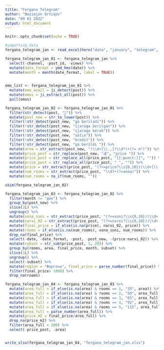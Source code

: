 ```yaml
---
title: "Fergana Telegram"
author: "Nozimjon Ortiqov"
date: "09 01 2022"
output: html_document
---
```


```r
knitr::opts_chunk$set(echo = TRUE)
```

```r
#importing data
fergana_telegram_jan <- read_excel(here("data", "january", "telegram", "fargona.txt_uzbek.xlsx"))
```

```r
fergana_telegram_jan_01 <- fergana_telegram_jan %>% 
  select(-channel, -post_id, -views) %>% 
  mutate(date_format = ymd_hms(date)) %>% 
  mutate(month = month(date_format, label = TRUE)) 
  
```

```r
emo_list <- fergana_telegram_jan_01 %>% 
  mutate(emo_avail = ji_detect(post)) %>% 
  mutate(emos = ji_extract_all(post)) %>% 
  pull(emos)
```



```r
fergana_telegram_jan_02 <- fergana_telegram_jan_01 %>% 
  filter(str_detect(post, "🏢")) %>% 
  mutate(post_new = str_to_lower(post)) %>% 
  filter(!str_detect(post_new, "ga beriladi")) %>% 
  filter(!str_detect(post_new, "ijaraga berilgan")) %>% 
  filter(!str_detect(post_new, "ijaraga kerak")) %>% 
  filter(!str_detect(post_new, "sotix")) %>% 
  filter(!str_detect(post_new, "kredit")) %>% 
  filter(!str_detect(post_new, "ga berildi ")) %>% 
  mutate(area = str_extract(post_new, "(\\d+[\\.,]?\\d*)+(?= m²)")) %>% 
  mutate(price_post = str_replace(post_new, "💰", "price ")) %>% 
  mutate(price_post = str_replace_all(price_post, "[[:punct:]]", "")) %>% 
  mutate(price_post = str_replace_all(price_post, " ", "")) %>% 
  mutate(price = str_extract(price_post, "(?<=price?\\s{0,10})(\\d+[\\.,]?\\d*)")) %>% 
  mutate(num_rooms = str_extract(price_post, "\\d?+(?=xona)")) %>% 
  mutate(num_rooms = na_if(num_rooms, ""))

```

```r
skim(fergana_telegram_jan_02)
```


```r
fergana_telegram_jan_03 <- fergana_telegram_jan_02 %>% 
  filter(month != "дек") %>% 
  group_by(post_new) %>% 
  slice(1L) %>% 
  ungroup() %>% 
  mutate(xona_soni = str_extract(price_post, "(?<=soni?\\s{0,10})(\\d+[\\.,]?\\d*)")) %>% 
  mutate(narxi_02 = str_extract(price_post, "(?<=narxi?\\s{0,10})(\\d+[\\.,]?\\d*)")) %>% 
  mutate(final_price = if_else(is.na(price), narxi_02, price)) %>% 
  mutate(rooms = if_else(is.na(num_rooms), xona_soni, num_rooms)) %>% 
  drop_na(final_price) %>% 
  select(-date, -date_format, -post, -post_new, -(price:narxi_02)) %>% 
  mutate(subset = str_sub(price_post, 1, 20)) %>% 
  group_by(rooms, area, final_price, month, subset) %>% 
  slice(1L) %>% 
  ungroup() %>% 
  select(-subset) %>% 
  mutate(region = "Фаргона", final_price = parse_number(final_price)) %>%
  filter(final_price> 1000) %>% 
  drop_na(rooms) 
```


```r
fergana_telegram_jan_04 <- fergana_telegram_jan_03 %>% 
  mutate(area_full = if_else(is.na(area) & rooms == 1, "35", area)) %>% 
  mutate(area_full = if_else(is.na(area) & rooms == 2, "50", area_full)) %>%
  mutate(area_full = if_else(is.na(area) & rooms == 3, "65", area_full)) %>%
  mutate(area_full = if_else(is.na(area) & rooms == 4, "92", area_full)) %>% 
  mutate(area_full = if_else(is.na(area) & rooms == 5, "115", area_full)) %>% 
  mutate(area_full = parse_number(area_full)) %>% 
  mutate(price_m2 = final_price/area_full) %>% 
  drop_na(price_m2) %>%  
  filter(area_full < 200) %>% 
  select(-price_post, -area)


write_xlsx(fergana_telegram_jan_04, "fergana_telegram_jan.xlsx")  
```

